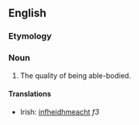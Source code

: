 ==English==

===Etymology===
{{suffix|able-bodied|ness}}

===Noun===
{{en-noun|-}}

# The quality of being able-bodied.

====Translations====
{{trans-top|the quality of being able-bodied}}
* Irish: [[infheidhmeacht]] ''f3''
{{trans-mid}}
{{trans-bottom}}